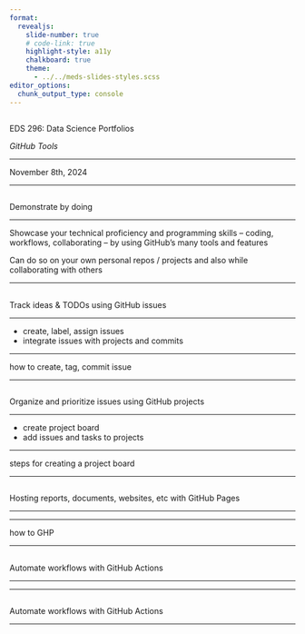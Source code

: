 ```yaml
---
format: 
  revealjs:
    slide-number: true
    # code-link: true
    highlight-style: a11y
    chalkboard: true
    theme: 
      - ../../meds-slides-styles.scss
editor_options: 
  chunk_output_type: console
---
```


## {#title-slide data-menu-title="Title Slide" background="#053660"} 

[EDS 296: Data Science Portfolios]{.custom-title}

[*GitHub Tools*]{.custom-subtitle}

<hr class="hr-teal">

[November 8th, 2024]{.custom-subtitle3}

---

## {#show-skills data-menu-title="Demonstrate by doing"} 

[Demonstrate by doing]{.slide-title}

<hr>

Showcase your technical proficiency and programming skills -- coding, workflows, collaborating -- by using GitHub's many tools and features

Can do so on your own personal repos / projects and also while collaborating with others

---

## {#issues data-menu-title="Issues"} 

[Track ideas & TODOs using GitHub issues]{.slide-title}

<hr>

- create, label, assign issues
- integrate issues with projects and commits

---

how to create, tag, commit issue

---

## {#projects data-menu-title="Projects"} 

[Organize and prioritize issues using GitHub projects]{.slide-title}

<hr>

- create project board
- add issues and tasks to projects

---

steps for creating a project board

---

## {#GHP data-menu-title="GitHub Pages"} 

[Hosting reports, documents, websites, etc with GitHub Pages]{.slide-title}

<hr>

---

how to GHP

---

## {#GHA data-menu-title="GitHub Actions"} 

[Automate workflows with GitHub Actions]{.slide-title}

<hr>

---

## {#GH-orgs data-menu-title="GitHub Organizations"} 

[Automate workflows with GitHub Actions]{.slide-title}

<hr>



